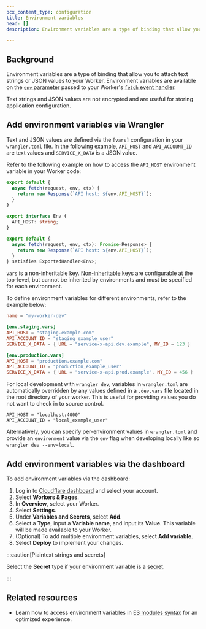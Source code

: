 ```yaml
---
pcx_content_type: configuration
title: Environment variables
head: []
description: Environment variables are a type of binding that allow you to attach text strings or JSON values to your Worker

---
```



## Background

Environment variables are a type of binding that allow you to attach text strings or JSON values to your Worker. Environment variables are available on the [`env` parameter](/workers/runtime-apis/handlers/fetch/#parameters) passed to your Worker's [`fetch` event handler](/workers/runtime-apis/handlers/fetch/).

Text strings and JSON values are not encrypted and are useful for storing application configuration.

## Add environment variables via Wrangler

Text and JSON values are defined via the `[vars]` configuration in your `wrangler.toml` file. In the following example, `API_HOST` and `API_ACCOUNT_ID` are text values and `SERVICE_X_DATA` is a JSON value.

<Render file="envvar-example" />

Refer to the following example on how to access the `API_HOST` environment variable in your Worker code:

<Tabs> <TabItem label="JavaScript" icon="seti:javascript">

```js
export default {
  async fetch(request, env, ctx) {
    return new Response(`API host: ${env.API_HOST}`);
  }
}
```

</TabItem> <TabItem label="TypeScript" icon="seti:typescript">

```ts
export interface Env {
  API_HOST: string;
}

export default {
  async fetch(request, env, ctx): Promise<Response> {
    return new Response(`API host: ${env.API_HOST}`);
  }
} satisfies ExportedHandler<Env>;
```

</TabItem> </Tabs>

`vars` is a non-inheritable key. [Non-inheritable keys](/workers/wrangler/configuration/#non-inheritable-keys) are configurable at the top-level, but cannot be inherited by environments and must be specified for each environment.

To define environment variables for different environments, refer to the example below:

```toml
name = "my-worker-dev"

[env.staging.vars]
API_HOST = "staging.example.com"
API_ACCOUNT_ID = "staging_example_user"
SERVICE_X_DATA = { URL = "service-x-api.dev.example", MY_ID = 123 }

[env.production.vars]
API_HOST = "production.example.com"
API_ACCOUNT_ID = "production_example_user"
SERVICE_X_DATA = { URL = "service-x-api.prod.example", MY_ID = 456 }
```

For local development with `wrangler dev`, variables in `wrangler.toml` are automatically overridden by any values defined in a `.dev.vars` file located in the root directory of your worker. This is useful for providing values you do not want to check in to source control.

```shell
API_HOST = "localhost:4000"
API_ACCOUNT_ID = "local_example_user"
```

Alternatively, you can specify per-environment values in `wrangler.toml` and provide an `environment` value via the `env` flag when developing locally like so `wrangler dev --env=local`.

## Add environment variables via the dashboard

To add environment variables via the dashboard:

1. Log in to [Cloudflare dashboard](https://dash.cloudflare.com/) and select your account.
2. Select **Workers & Pages**.
3. In **Overview**, select your Worker.
4. Select **Settings**.
5. Under **Variables and Secrets**, select **Add**.
6. Select a **Type**, input a **Variable name**, and input its **Value**. This variable will be made available to your Worker.
7. (Optional) To add multiple environment variables, select **Add variable**.
8. Select **Deploy** to implement your changes.

:::caution[Plaintext strings and secrets]


Select the **Secret** type if your environment variable is a [secret](/workers/configuration/secrets/).


:::

<Render file="env_and_secrets" />

## Related resources

* Learn how to access environment variables in [ES modules syntax](/workers/reference/migrate-to-module-workers/) for an optimized experience.
